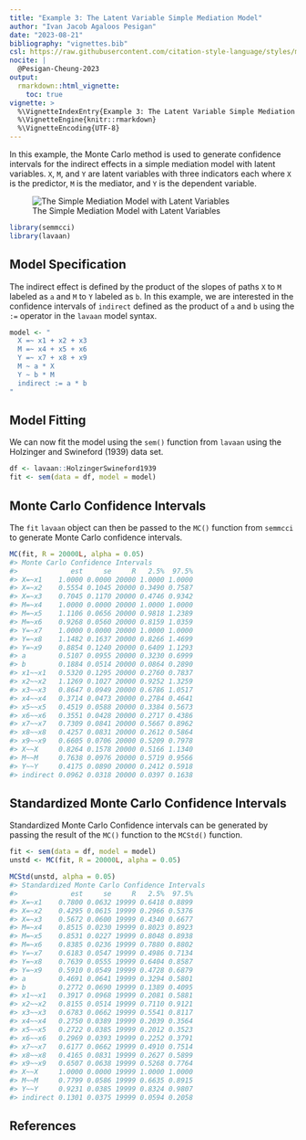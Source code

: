 ```yaml
---
title: "Example 3: The Latent Variable Simple Mediation Model"
author: "Ivan Jacob Agaloos Pesigan"
date: "2023-08-21"
bibliography: "vignettes.bib"
csl: https://raw.githubusercontent.com/citation-style-language/styles/master/apa.csl
nocite: |
  @Pesigan-Cheung-2023
output:
  rmarkdown::html_vignette:
    toc: true
vignette: >
  %\VignetteIndexEntry{Example 3: The Latent Variable Simple Mediation Model}
  %\VignetteEngine{knitr::rmarkdown}
  %\VignetteEncoding{UTF-8}
---
```


<!-- vignettes/example-3-latent.Rmd is generated from .setup/vignettes/example-3-latent.Rmd.orig. Please edit that file -->





In this example,
the Monte Carlo method is used to generate confidence intervals
for the indirect effects in a simple mediation model with latent variables.
`X`, `M`, and `Y` are latent variables with three indicators each
where `X` is the predictor, `M` is the mediator,
and `Y` is the dependent variable.

![The Simple Mediation Model with Latent Variables](https://raw.githubusercontent.com/jeksterslab/semmcci/main/.setup/latex/figures/png/latent.png)


```r
library(semmcci)
library(lavaan)
```

## Model Specification

The indirect effect is defined by the product of the slopes
of paths `X` to `M` labeled as `a` and `M` to `Y` labeled as `b`.
In this example, we are interested in the confidence intervals of `indirect`
defined as the product of `a` and `b` using the `:=` operator
in the `lavaan` model syntax.


```r
model <- "
  X =~ x1 + x2 + x3
  M =~ x4 + x5 + x6
  Y =~ x7 + x8 + x9
  M ~ a * X
  Y ~ b * M
  indirect := a * b
"
```

## Model Fitting

We can now fit the model using the `sem()` function from `lavaan` using the Holzinger and Swineford (1939) data set.


```r
df <- lavaan::HolzingerSwineford1939
fit <- sem(data = df, model = model)
```

## Monte Carlo Confidence Intervals

The `fit` `lavaan` object can then be passed to the `MC()` function from `semmcci`
to generate Monte Carlo confidence intervals.


```r
MC(fit, R = 20000L, alpha = 0.05)
#> Monte Carlo Confidence Intervals
#>             est     se     R   2.5%  97.5%
#> X=~x1    1.0000 0.0000 20000 1.0000 1.0000
#> X=~x2    0.5554 0.1045 20000 0.3490 0.7587
#> X=~x3    0.7045 0.1170 20000 0.4746 0.9342
#> M=~x4    1.0000 0.0000 20000 1.0000 1.0000
#> M=~x5    1.1106 0.0656 20000 0.9818 1.2389
#> M=~x6    0.9268 0.0560 20000 0.8159 1.0359
#> Y=~x7    1.0000 0.0000 20000 1.0000 1.0000
#> Y=~x8    1.1482 0.1637 20000 0.8266 1.4699
#> Y=~x9    0.8854 0.1240 20000 0.6409 1.1293
#> a        0.5107 0.0955 20000 0.3230 0.6999
#> b        0.1884 0.0514 20000 0.0864 0.2890
#> x1~~x1   0.5320 0.1295 20000 0.2760 0.7837
#> x2~~x2   1.1269 0.1027 20000 0.9252 1.3259
#> x3~~x3   0.8647 0.0949 20000 0.6786 1.0517
#> x4~~x4   0.3714 0.0473 20000 0.2784 0.4641
#> x5~~x5   0.4519 0.0588 20000 0.3384 0.5673
#> x6~~x6   0.3551 0.0428 20000 0.2717 0.4386
#> x7~~x7   0.7309 0.0841 20000 0.5667 0.8962
#> x8~~x8   0.4257 0.0831 20000 0.2612 0.5864
#> x9~~x9   0.6605 0.0706 20000 0.5209 0.7978
#> X~~X     0.8264 0.1578 20000 0.5166 1.1340
#> M~~M     0.7638 0.0976 20000 0.5719 0.9566
#> Y~~Y     0.4175 0.0890 20000 0.2412 0.5918
#> indirect 0.0962 0.0318 20000 0.0397 0.1638
```

## Standardized Monte Carlo Confidence Intervals

Standardized Monte Carlo Confidence intervals can be generated by passing the result of the `MC()` function to the `MCStd()` function.


```r
fit <- sem(data = df, model = model)
unstd <- MC(fit, R = 20000L, alpha = 0.05)
```


```r
MCStd(unstd, alpha = 0.05)
#> Standardized Monte Carlo Confidence Intervals
#>             est     se     R   2.5%  97.5%
#> X=~x1    0.7800 0.0632 19999 0.6418 0.8899
#> X=~x2    0.4295 0.0615 19999 0.2966 0.5376
#> X=~x3    0.5672 0.0600 19999 0.4340 0.6677
#> M=~x4    0.8515 0.0230 19999 0.8023 0.8923
#> M=~x5    0.8531 0.0227 19999 0.8048 0.8938
#> M=~x6    0.8385 0.0236 19999 0.7880 0.8802
#> Y=~x7    0.6183 0.0547 19999 0.4986 0.7134
#> Y=~x8    0.7639 0.0555 19999 0.6404 0.8587
#> Y=~x9    0.5910 0.0549 19999 0.4728 0.6879
#> a        0.4691 0.0641 19999 0.3294 0.5801
#> b        0.2772 0.0690 19999 0.1389 0.4095
#> x1~~x1   0.3917 0.0968 19999 0.2081 0.5881
#> x2~~x2   0.8155 0.0514 19999 0.7110 0.9121
#> x3~~x3   0.6783 0.0662 19999 0.5541 0.8117
#> x4~~x4   0.2750 0.0389 19999 0.2039 0.3564
#> x5~~x5   0.2722 0.0385 19999 0.2012 0.3523
#> x6~~x6   0.2969 0.0393 19999 0.2252 0.3791
#> x7~~x7   0.6177 0.0662 19999 0.4910 0.7514
#> x8~~x8   0.4165 0.0831 19999 0.2627 0.5899
#> x9~~x9   0.6507 0.0638 19999 0.5268 0.7764
#> X~~X     1.0000 0.0000 19999 1.0000 1.0000
#> M~~M     0.7799 0.0586 19999 0.6635 0.8915
#> Y~~Y     0.9231 0.0385 19999 0.8324 0.9807
#> indirect 0.1301 0.0375 19999 0.0594 0.2058
```

## References

